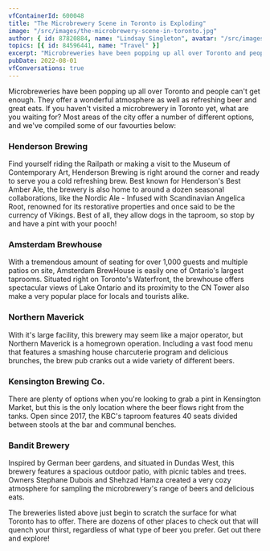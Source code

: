 ```yaml
---
vfContainerId: 600048
title: "The Microbrewery Scene in Toronto is Exploding"
image: "/src/images/the-microbrewery-scene-in-toronto.jpg"
author: { id: 87820884, name: "Lindsay Singleton", avatar: "/src/images/LindsaySingleton.jpg" }
topics: [{ id: 84596441, name: "Travel" }]
excerpt: "Microbreweries have been popping up all over Toronto and people can't get enough. They offer a wonderful atmosphere as well as refreshing beer and great eats."
pubDate: 2022-08-01
vfConversations: true
---
```



Microbreweries have been popping up all over Toronto and people can't get enough. They offer a wonderful atmosphere as well as refreshing beer and great eats. If you haven't visited a microbrewery in Toronto yet, what are you waiting for? Most areas of the city offer a number of different options, and we've compiled some of our favourties below:

### Henderson Brewing

Find yourself riding the Railpath or making a visit to the Museum of Contemporary Art, Henderson Brewing is right around the corner and ready to serve you a cold refreshing brew. Best known for Henderson's Best Amber Ale, the brewery is also home to around a dozen seasonal collaborations, like the Nordic Ale - Infused with Scandinavian Angelica Root, renowned for its restorative properties and once said to be the currency of Vikings. Best of all, they allow dogs in the taproom, so stop by and have a pint with your pooch!

### Amsterdam Brewhouse

With a tremendous amount of seating for over 1,000 guests and multiple patios on site, Amsterdam BrewHouse is easily one of Ontario's largest taprooms. Situated right on Toronto's Waterfront, the brewhouse offers spectacular views of Lake Ontario and its proximity to the CN Tower also make a very popular place for locals and tourists alike.

<VfConversationStarter />

### Northern Maverick

With it's large facility, this brewery may seem like a major operator, but Northern Maverick is a homegrown operation. Including a vast food menu that features a smashing house charcuterie program and delicious brunches, the brew pub cranks out a wide variety of different beers.

### **Kensington Brewing Co.**

There are plenty of options when you're looking to grab a pint in Kensington Market, but this is the only location where the beer flows right from the tanks. Open since 2017, the KBC's taproom features 40 seats divided between stools at the bar and communal benches.

### **Bandit Brewery**

Inspired by German beer gardens, and situated in Dundas West, this brewery features a spacious outdoor patio, with picnic tables and trees. Owners Stephane Dubois and Shehzad Hamza created a very cozy atmosphere for sampling the microbrewery's range of beers and delicious eats.

<VfContentRecirculation />

The breweries listed above just begin to scratch the surface for what Toronto has to offer. There are dozens of other places to check out that will quench your thirst, regardless of what type of beer you prefer. Get out there and explore!
